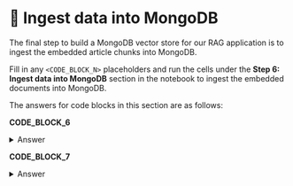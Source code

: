 
# 👐 Ingest data into MongoDB

The final step to build a MongoDB vector store for our RAG application is to ingest the embedded article chunks into MongoDB.

Fill in any `<CODE_BLOCK_N>` placeholders and run the cells under the **Step 6: Ingest data into MongoDB** section in the notebook to ingest the embedded documents into MongoDB.

The answers for code blocks in this section are as follows:

**CODE_BLOCK_6**

<details>
<summary>Answer</summary>
<div>
```python
mongodb_client[DB_NAME][COLLECTION_NAME]
```
</div>
</details>

**CODE_BLOCK_7**

<details>
<summary>Answer</summary>
<div>
```python
collection.insert_many(embedded_docs)
```
</div>
</details>